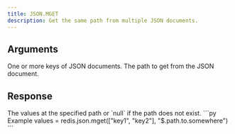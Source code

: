 ```yaml
---
title: JSON.MGET
description: Get the same path from multiple JSON documents.
---
```


## Arguments

<ParamField body="keys" type="List[str]" required>
  One or more keys of JSON documents.
</ParamField>

<ParamField body="path" type="str" required>
  The path to get from the JSON document.
</ParamField>

## Response

<ResponseField type="List[List[TValue]]" required>
  The values at the specified path or `null` if the path does not exist.
</ResponseField>

<RequestExample>
```py Example
values = redis.json.mget(["key1", "key2"],  "$.path.to.somewhere")
```

</RequestExample>
